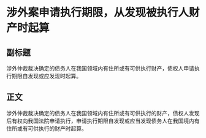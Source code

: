 # 涉外案申请执行期限，从发现被执行人财产时起算
## 副标题
涉外仲裁裁决确定的债务人在我国领域内有住所或有可供执行财产，债权人申请执行期限自发现或应发现时起算。
## 正文
涉外仲裁裁决确定的债务人在我国领域内有住所或有可供执行的财产，债权人发现后有权向我国法院申请执行，申请执行期限自发现或应当发现债务人在我国境内有住所或有可供执行的财产时起算。